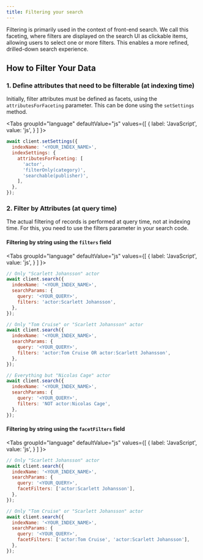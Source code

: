 ```yaml
---
title: Filtering your search
---
```



Filtering is primarily used in the context of front-end search. We call this faceting, where filters are displayed on the search UI as clickable items, allowing users to select one or more filters. This enables a more refined, drilled-down search experience.

## How to Filter Your Data

### 1. Define attributes that need to be filterable (at indexing time)

Initially, filter attributes must be defined as facets, using the `attributesForFaceting` parameter. This can be done using the `setSettings` method.

<Tabs
  groupId="language"
  defaultValue="js"
  values={[
    { label: 'JavaScript', value: 'js', }
  ]
}>
<TabItem value="js">

```js
await client.setSettings({
  indexName: '<YOUR_INDEX_NAME>',
  indexSettings: {
    attributesForFaceting: [
      'actor',
      'filterOnly(category)',
      'searchable(publisher)',
    ],
  },
});
```

</TabItem>
</Tabs>

### 2. Filter by Attributes (at query time)

The actual filtering of records is performed at query time, not at indexing time. For this, you need to use the filters parameter in your search code.

#### Filtering by string using the `filters` field

<Tabs
  groupId="language"
  defaultValue="js"
  values={[
    { label: 'JavaScript', value: 'js', }
  ]
}>
<TabItem value="js">

```js
// Only "Scarlett Johansson" actor
await client.search({
  indexName: '<YOUR_INDEX_NAME>',
  searchParams: {
    query: '<YOUR_QUERY>',
    filters: 'actor:Scarlett Johansson',
  },
});

// Only "Tom Cruise" or "Scarlett Johansson" actor
await client.search({
  indexName: '<YOUR_INDEX_NAME>',
  searchParams: {
    query: '<YOUR_QUERY>',
    filters: 'actor:Tom Cruise OR actor:Scarlett Johansson',
  },
});

// Everything but "Nicolas Cage" actor
await client.search({
  indexName: '<YOUR_INDEX_NAME>',
  searchParams: {
    query: '<YOUR_QUERY>',
    filters: 'NOT actor:Nicolas Cage',
  },
});
```

</TabItem>
</Tabs>

#### Filtering by string using the `facetFilters` field

<Tabs
  groupId="language"
  defaultValue="js"
  values={[
    { label: 'JavaScript', value: 'js', }
  ]
}>
<TabItem value="js">

```js
// Only "Scarlett Johansson" actor
await client.search({
  indexName: '<YOUR_INDEX_NAME>',
  searchParams: {
    query: '<YOUR_QUERY>',
    facetFilters: ['actor:Scarlett Johansson'],
  },
});

// Only "Tom Cruise" or "Scarlett Johansson" actor
await client.search({
  indexName: '<YOUR_INDEX_NAME>',
  searchParams: {
    query: '<YOUR_QUERY>',
    facetFilters: ['actor:Tom Cruise', 'actor:Scarlett Johansson'],
  },
});
```

</TabItem>
</Tabs>
